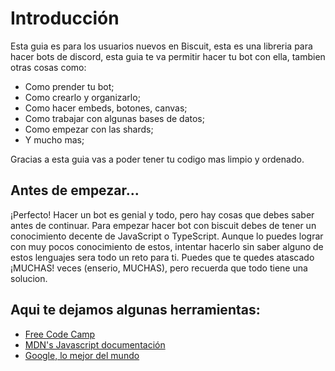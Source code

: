 # Introducción

Esta guia es para los usuarios nuevos en Biscuit, esta es una libreria para hacer bots de discord, esta guia te va permitir hacer tu bot con ella, tambien otras cosas como:

- Como prender tu bot;
- Como crearlo y organizarlo;
- Como hacer embeds, botones, canvas;
- Como trabajar con algunas bases de datos;
- Como empezar con las shards;
- Y mucho mas;

Gracias a esta guia vas a poder tener tu codigo mas limpio y ordenado.

## Antes de empezar...

¡Perfecto! Hacer un bot es genial y todo, pero hay cosas que debes saber antes de continuar. Para empezar hacer bot con biscuit debes de tener un conocimiento decente de JavaScript o TypeScript. Aunque lo puedes lograr con muy pocos conocimiento de estos, intentar hacerlo sin saber alguno de estos lenguajes sera todo un reto para ti. Puedes que te quedes atascado ¡MUCHAS! veces (enserio, MUCHAS), pero recuerda que todo tiene una solucion.

## Aqui te dejamos algunas herramientas:
- [Free Code Camp](https://www.freecodecamp.org/espanol/learn/javascript-algorithms-and-data-structures/)
- [MDN's Javascript documentación](https://developer.mozilla.org/en-US/docs/Web/JavaScript)
- [Google, lo mejor del mundo](https://google.com/)